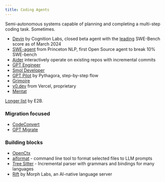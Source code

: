 ```yaml
---
title: Coding Agents
---
```


Semi-autonomous systems capable of planning and completing a multi-step coding task. Sometimes.

* [Devin](https://www.cognition-labs.com/introducing-devin) by Cognition Labs, closed beta agent with the [leading](https://www.cognition-labs.com/post/swe-bench-technical-report) SWE-Bench score as of March 2024
* [SWE-agent](https://swe-agent.com) from Princeton NLP, first Open Source agent to break 10% SWE-bench
* [Aider](https://github.com/paul-gauthier/aider) interactively operate on existing repos with incremental commits
* [GPT Engineer](https://github.com/AntonOsika/gpt-engineer)
* [Smol Developer](https://github.com/smol-ai/developer)
* [GPT Pilot](https://github.com/Pythagora-io/gpt-pilot) by Pythagora, step-by-step flow
* [Grimoire](https://twitter.com/nickadobos/status/1722525397429174447)
* [v0.dev](https://vercel.com/ai) from Vercel, proprietary
* [Mentat](https://github.com/biobootloader/mentat)

[Longer list](https://github.com/e2b-dev/awesome-ai-agents) by E2B.

### Migration focused

* [CodeConvert](https://www.codeconvert.ai)
* [GPT Migrate](https://github.com/0xpayne/gpt-migrate)

### Building blocks
* [OpenCtx](https://openctx.org/)
* [aiformat](https://github.com/farouqaldori/aiformat) - command line tool to format selected files to LLM prompts
* [Tree Sitter](https://tree-sitter.github.io/tree-sitter/) - Incremental parser with grammars and bindings for many languages
* [Rift](https://github.com/morph-labs/rift) by Morph Labs, an AI-native language server
